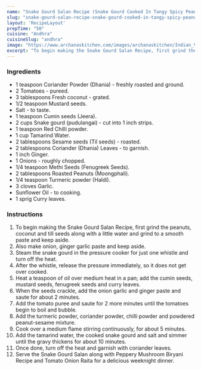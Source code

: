 ---
name: "Snake Gourd Salan Recipe (Snake Gourd Cooked In Tangy Spicy Peanut Sesame Curry)"
slug: "snake-gourd-salan-recipe-snake-gourd-cooked-in-tangy-spicy-peanut-sesame-curry"
layout: 'RecipeLayout'
prepTime: "50"
cuisine: "Andhra"
cuisineSlug: "andhra"
image: "https://www.archanaskitchen.com/images/archanaskitchen/Indian_Vegetables_Gravy/Snake_Gourd_Salan_Recipe_To_Go_With_Biryani-1_1600.jpg"
excerpt: "To begin making the Snake Gourd Salan Recipe, first grind the peanuts, coconut and till seeds along with a little water and grind to a smooth paste and keep aside"
---

### Ingredients

- 1 teaspoon Coriander Powder (Dhania) - freshly roasted and ground.
- 2 Tomatoes - pureed.
- 3 tablespoons Fresh coconut - grated.
- 1/2 teaspoon Mustard seeds.
- Salt - to taste.
- 1 teaspoon Cumin seeds (Jeera).
- 2 cups Snake gourd (pudulangai) - cut into 1 inch strips.
- 1 teaspoon Red Chilli powder.
- 1 cup Tamarind Water.
- 2 tablespoons Sesame seeds (Til seeds) - roasted.
- 2 tablespoons Coriander (Dhania) Leaves - to garnish.
- 1 inch Ginger.
- 1 Onions - roughly chopped.
- 1/4 teaspoon Methi Seeds (Fenugreek Seeds).
- 2 tablespoons Roasted Peanuts (Moongphali).
- 1/4 teaspoon Turmeric powder (Haldi).
- 3 cloves Garlic.
- Sunflower Oil - to cooking.
- 1 sprig Curry leaves.

### Instructions

1. To begin making the Snake Gourd Salan Recipe, first grind the peanuts, coconut and till seeds along with a little water and grind to a smooth paste and keep aside.
1. Also make onion, ginger garlic paste and keep aside.
1. Steam the snake gourd in the pressure cooker for just one whistle and turn off the heat.
1. After the whistle, release the pressure immediately, so it does not get over cooked.
1. Heat a teaspoon of oil over medium heat in a pan; add the cumin seeds, mustard seeds, fenugreek seeds and curry leaves.
1. When the seeds crackle, add the onion garlic and ginger paste and saute for about 2 minutes.
1. Add the tomato puree and saute for 2 more minutes until the tomatoes begin to boil and bubble.
1. Add the turmeric powder, coriander powder, chilli powder and powdered peanut-sesame mixture.
1. Cook over a medium flame stirring continuously, for about 5 minutes.
1. Add the tamarind water, the cooked snake gourd and salt and simmer until the gravy thickens for about 10 minutes.
1. Once done, turn off the heat and garnish with coriander leaves.
1. Serve the Snake Gourd Salan along with Peppery Mushroom Biryani Recipe and Tomato Onion Raita for a delicious weeknight dinner.
